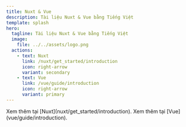 ```yaml
---
title: Nuxt & Vue
description: Tài liệu Nuxt & Vue bằng Tiếng Việt
template: splash
hero:
  tagline: Tài liệu Nuxt & Vue bằng Tiếng Việt
  image:
    file: ../../assets/logo.png
  actions:
    - text: Nuxt
      link: /nuxt/get_started/introduction
      icon: right-arrow
      variant: secondary
    - text: Vue
      link: /vue/guide/introduction
      icon: right-arrow
      variant: primary
---
```



<CardGrid stagger>
	<Card title="Nuxt" icon="puzzle">
    Xem thêm tại [Nuxt](nuxt/get_started/introduction).
	</Card>
	<Card title="Vue" icon="puzzle">
    Xem thêm tại [Vue](vue/guide/introduction).
	</Card>
</CardGrid>
